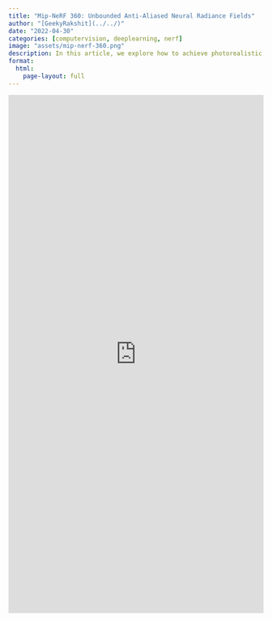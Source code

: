 ```yaml
---
title: "Mip-NeRF 360: Unbounded Anti-Aliased Neural Radiance Fields"
author: "[GeekyRakshit](../../)"
date: "2022-04-30"
categories: [computervision, deeplearning, nerf]
image: "assets/mip-nerf-360.png"
description: In this article, we explore how to achieve photorealistic rendering of large unbounded 3D scenes from novel camera angles while preserving fine-grained details. 
format: 
  html:
    page-layout: full
---
```


<iframe src="https://wandb.ai/geekyrakshit/mip-nerf-360/reports/Mip-NeRF-360-Unbounded-Anti-Aliased-Neural-Radiance-Fields--VmlldzoxOTc4Mjk4" style="border:none;height:1024px;width:100%"></iframe>